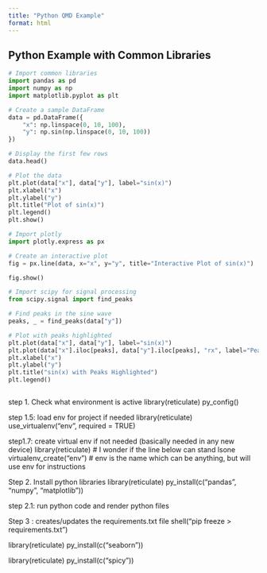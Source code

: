 ```yaml
---
title: "Python QMD Example"
format: html
---
```


## Python Example with Common Libraries

```python
# Import common libraries
import pandas as pd
import numpy as np
import matplotlib.pyplot as plt

# Create a sample DataFrame
data = pd.DataFrame({
    "x": np.linspace(0, 10, 100),
    "y": np.sin(np.linspace(0, 10, 100))
})

# Display the first few rows
data.head()


```

```python
# Plot the data
plt.plot(data["x"], data["y"], label="sin(x)")
plt.xlabel("x")
plt.ylabel("y")
plt.title("Plot of sin(x)")
plt.legend()
plt.show()
```

```python
# Import plotly
import plotly.express as px

# Create an interactive plot
fig = px.line(data, x="x", y="y", title="Interactive Plot of sin(x)")

fig.show()


```


```python

# Import scipy for signal processing
from scipy.signal import find_peaks

# Find peaks in the sine wave
peaks, _ = find_peaks(data["y"])

# Plot with peaks highlighted
plt.plot(data["x"], data["y"], label="sin(x)")
plt.plot(data["x"].iloc[peaks], data["y"].iloc[peaks], "rx", label="Peaks")
plt.xlabel("x")
plt.ylabel("y")
plt.title("sin(x) with Peaks Highlighted")
plt.legend()



```



step 1. Check what environment is active
library(reticulate)
py_config()

step 1.5: load env for project if needed
library(reticulate)
use_virtualenv("env", required = TRUE)

step1.7: create virtual env if not needed (basically needed in any new device)
library(reticulate) # I wonder if the line below can stand lsone
virtualenv_create("env") # env is the name which can be anything, but will use env for instructions

Step 2. Install python libraries 
library(reticulate)
py_install(c("pandas", "numpy", "matplotlib"))

step 2.1: run python code and render python files

Step 3 : creates/updates the requirements.txt file
shell("pip freeze > requirements.txt")

library(reticulate)
py_install(c("seaborn"))


library(reticulate)
py_install(c("spicy"))
